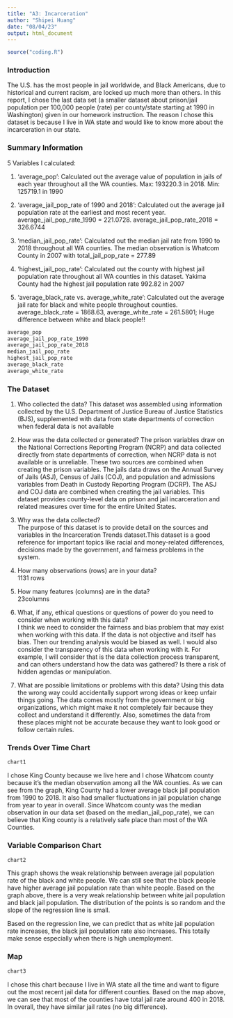 ```yaml
---
title: "A3: Incarceration"
author: "Shipei Huang"
date: "08/04/23"
output: html_document
---
```

```r
source("coding.R")
```

### Introduction
The U.S. has the most people in jail worldwide, and Black Americans, due to historical and current racism, are locked up much more than others. In this report, I chose the last data set (a smaller dataset about prison/jail population per 100,000 people (rate) per county/state starting at 1990 in Washington) given in our homework instruction. The reason I chose this dataset is because I live in WA state and would like to know more about the incarceration in our state.
                    
### Summary Information
5 Variables I calculated: 

1. 'average_pop': Calculated out the average value of population in jails of each year throughout all the WA counties.
    Max: 193220.3 in 2018.  Min: 125719.1 in 1990
    
2. 'average_jail_pop_rate of 1990 and 2018': Calculated out the average jail population rate at the earliest and most recent year.
    average_jail_pop_rate_1990 = 221.0728.  average_jail_pop_rate_2018 = 326.6744
    
3. 'median_jail_pop_rate':  Calculated out the median jail rate from 1990 to 2018 throughout all WA counties.
    The median observation is Whatcom County in 2007 with total_jail_pop_rate = 277.89

4. 'highest_jail_pop_rate': Calculated out the county with highest jail population rate throughout all WA counties in this dataset.
    Yakima County had the highest jail population rate 992.82 in 2007

5. 'average_black_rate vs. average_white_rate': Calculated out the average jail rate for black and white people throughout counties.
    average_black_rate = 1868.63, 	average_white_rate = 261.5801; Huge difference between white and black people!!

```r
average_pop
average_jail_pop_rate_1990
average_jail_pop_rate_2018
median_jail_pop_rate
highest_jail_pop_rate
average_black_rate
average_white_rate
```

### The Dataset

1. Who collected the data? 
This dataset was assembled using information collected by the U.S. Department of Justice Bureau of Justice Statistics (BJS), supplemented with data from state departments of correction when federal data is not available

2. How was the data collected or generated? 
The prison variables draw on the National Corrections Reporting Program (NCRP) and data collected directly from state departments of correction, when NCRP data is not available or is unreliable. These two sources are combined when creating the prison variables. The jails data draws on the Annual Survey of Jails (ASJ), Census of Jails (COJ), and population and admissions variables from Death in Custody Reporting Program (DCRP). The ASJ and COJ data are combined when creating the jail variables. This dataset provides county-level data on prison and jail incarceration and related measures over time for the entire United States.

3. Why was the data collected?  
The purpose of this dataset is to provide detail on the sources and variables in the Incarceration Trends dataset.This dataset is a good reference for important topics like racial and money-related differences, decisions made by the government, and fairness problems in the system.

4. How many observations (rows) are in your data?  
1131 rows

5. How many features (columns) are in the data?  
23columns

6. What, if any, ethical questions or questions of power do you need to consider when working with this data?  
I think we need to consider the fairness and bias problem that may exist when working with this data. If the data is not objective and itself has bias. Then our trending analysis would be biased as well. I would also consider the transparency of this data when working with it. For example, I will consider that is the data collection process transparent, and can others understand how the data was gathered? Is there a risk of hidden agendas or manipulation. 


7. What are possible limitations or problems with this data? 
Using this data the wrong way could accidentally support wrong ideas or keep unfair things going. The data comes mostly from the government or big organizations, which might make it not completely fair because they collect and understand it differently. Also, sometimes the data from these places might not be accurate because they want to look good or follow certain rules. 


### Trends Over Time Chart
```r
chart1
```

I chose King County because we live here and I chose Whatcom county because it's the median observation among all
the WA counties. As we can see from the graph, King County had a lower average black jail population from 1990 to 2018. It also had smaller fluctuations in jail population change from year to year in overall. Since Whatcom county was the median observation in our data set (based on the median_jail_pop_rate), we can believe that King county is a relatively safe place than most of the WA Counties.

### Variable Comparison Chart
```r
chart2
```

This graph shows the weak relationship between average jail population rate of the black and white people. We can
still see that the black people have higher average jail population rate than white people. Based
on the graph above, there is a very weak relationship between white jail population and black
jail population. The distribution of the points is so random and the slope of the regression line is small.

Based on the regression line, we can predict that as white jail population rate increases, the black jail population rate also increases. This totally make sense especially when there is high unemployment.

### Map
```r
chart3
```

I chose this chart because I live in WA state all the time and want to figure out the most recent jail data for different counties. Based on the map above, we can see that most of the counties have total jail rate around 400 in 2018. In overall, they have similar jail rates (no big difference).

